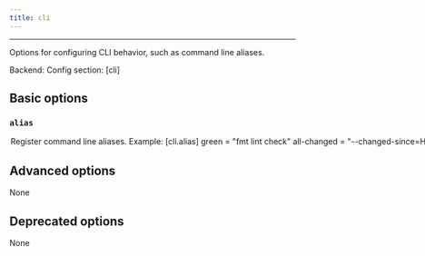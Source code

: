 ```yaml
---
title: cli
---
```



---


Options for configuring CLI behavior, such as command line aliases.

Backend: <span className="color--primary"></span>
Config section: <span className="color--primary">[cli]</span>

<span className={styles.options}>

## Basic options


### `alias`

<Option
  cli_repr={`--cli-alias="{'key1': val1, 'key2': val2, ...}"`}
  env_repr='PANTS_CLI_ALIAS'
  default_repr={`{}`}
>

Register command line aliases.

Example:
```
[cli.alias]
green = "fmt lint check"
all-changed = "--changed-since=HEAD --changed-dependees=transitive"

```

This would allow you to run `/home/josh/work/scie-pants/dist/scie-pants-linux-x86_64 green all-changed`, which is shorthand for `/home/josh/work/scie-pants/dist/scie-pants-linux-x86_64 fmt lint check --changed-since=HEAD --changed-dependees=transitive`.

Notice: this option must be placed in a config file (e.g. `pants.toml` or `pantsrc`) to have any effect.

</Option>

## Advanced options

None

## Deprecated options

None


</span>